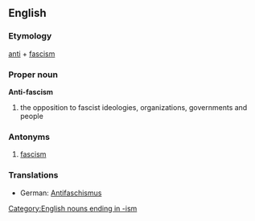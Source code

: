 {{wikipedia}}
==English==

===Etymology===
[[anti]] + [[fascism]]

===Proper noun===
'''Anti-fascism'''

# the opposition to fascist ideologies, organizations, governments and people

===Antonyms===
# [[fascism]]

===Translations===
{{rfc-level|Translations at L3+ (AutoFormat would have corrected level of Antonyms)}}
*German: [[Antifaschismus]] {{m}}

[[Category:English nouns ending in -ism]]